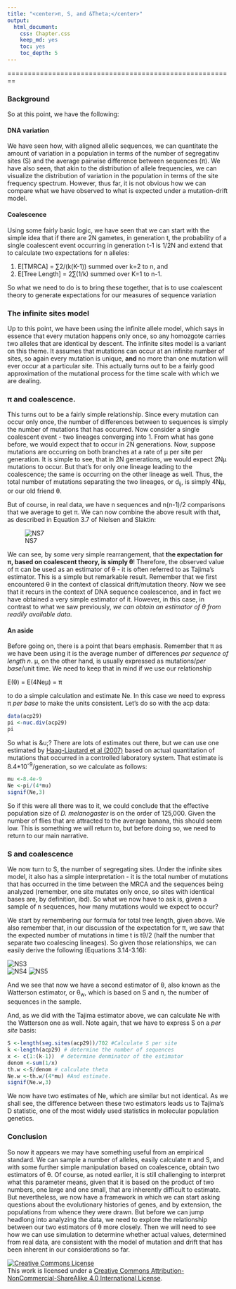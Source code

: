 ```yaml
---
title: "<center>π, S, and &Theta;</center>"
output:
  html_document:
    css: Chapter.css
    keep_md: yes
    toc: yes
    toc_depth: 5
---
```


========================================================

### Background
So at this point, we have the following:

#### DNA variation

We have seen how, with aligned allelic sequences, we can quantitate the amount of variation in a population in terms of the number of segregatinv sites (S) and the average pairwise difference between sequences (π).  We have also seen, that akin to the distribution of allele frequencies, we can visualize the distribution of variation in the population in terms of the site frequency spectrum.  However, thus far, it is not obvious how we can compare what we have observed to what is expected under a mutation-drift model.

#### Coalescence

Using some fairly basic logic, we have seen that we can start with the simple idea that if there are 2N gametes, in generation t, the probability of a single coalescent event occurring in generation t-1 is 1/2N and extend that to calculate two expectations for n alleles:

1.  E[TMRCA] = ∑2/(k(K-1)) summed over k=2 to n, and
2.  E[Tree Length] = 2∑(1/k) summed over K=1 to n-1.

So what we need to do is to bring these together, that is to use coalescent theory to generate expectations for our measures of sequence variation

### The infinite sites model

Up to this point, we have been using the infinite allele model, which says in essence that every mutation happens only once, so any homozgote carries two alleles that are identical by descent.  The infinite sites model is a variant on this theme.  It assumes that mutations can occur at an infinite number of sites, so again every mutation is unique, **and** no more than one mutation will ever occur at a particular site.  This actually turns out to be a fairly good approximation of the mutational process for the time scale with which we are dealing.

###  π and coalescence.

This turns out to be a fairly simple relationship.  Since every mutation can occur only once, the number of differences between to sequences is simply the number of mutations that has occurred.  Now  consider a single coalescent event - two lineages converging into 1.  From what has gone before, we would expect that to occur in 2N generations.  Now, suppose mutations are occurring on both branches at a rate of µ per site per generation.  It is simple to see, that in 2N generations, we would expect 2Nµ mutations to occur.  But that's for only one lineage leading to the coalescence; the same is occurring on the other lineage as well.  Thus, the total number of mutations separating the two lineages, or d<sub>ij</sub>, is simply 4Nµ, or our old friend &theta;.



But of course, in real data, we have n sequences and n(n-1)/2 comparisons that we average to get π.  We can now combine the above result with that, as described in Equation 3.7 of Nielsen and Slaktin:

![NS7](../../QPopgen/figs/NS3007.jpg)

We can see, by some very simple rearrangement, that **the expectation for π, based on coalescent theory, is simply &theta;**! Therefore,  the observed value of π can be used as an estimator of &theta; - it is often referred to as Tajima's estimator.  This is a simple but remarkable result.  Remember that we first encountered &theta; in the context of classical drift/mutation theory.  Now we see that it recurs in the context of DNA sequence coalescence, and in fact we have obtained a very simple estimator of it. However, in this case, in contrast to what we saw previously, *we can obtain an estimator of &theta; from readily available data*. 

#### An aside

Before going on, there is a point that bears emphasis.  Remember that &pi; as we have been using it is the average number of differences *per sequence of length n*.  &mu;, on the other hand, is usually expressed as mutations/*per base*/unit time.  We need to keep that in mind if we use our relationship

E(&theta;) = E(4Ne&mu;) = &pi;

to do a simple calculation and estimate Ne.  In this case we need to express &pi; *per base* to make the units consistent.  Let's do so with the acp data:

```r
data(acp29)
pi <-nuc.div(acp29)
pi
```

So what is &u;?  There are lots of estimates out there, but we can use one estimated by [Haag-Liautard et al (2007)](http://www.nature.com/nature/journal/v445/n7123/abs/nature05388.html) based on actual quantitation of mutations that occurred in a controlled laboratory system.  That estimate is 8.4*10^-9^/generation, so we calculate as follows:

```r
mu <-8.4e-9
Ne <-pi/(4*mu)
signif(Ne,3)
```

So if this were all there was to it, we could conclude that the effective population size of *D. melanogaster* is on the order of 125,000.  Given the number of flies that are attracted to the average banana, this should seem low.  This is something we will return to, but before doing so, we need to return to our main narrative.


### S and coalescence

We now turn to S, the number of segregating sites.  Under the infinite sites model, it also has a simple interpretation - it is the total number of mutations that has occurred in the time between the MRCA and the sequences being analyzed (remember, one site mutates only once, so sites with identical bases are, by definition, ibd).  So what we now have to ask is, given a sample of n sequences, how many mutations would we expect to occur?  

We start by remembering our formula for total tree length, given above.  We also remember that, in our discussion of the expectation for π, we saw that the expected number of mutations in time t is t&theta;/2 (half the number that separate two coalescing lineages).  So given those relationships, we can easily derive the following (Equations 3.14-3.16):

![NS3](../../QPopgen/figs/NS3014.jpg)  
![NS4](../../QPopgen/figs/NS3015.jpg)
![NS5](../../QPopgen/figs/NS3016.jpg)


And we see that now we have a second estimator of &theta;, also known as the Watterson estimator, or &theta;<sub>w</sub>, which is based on S and n, the number of sequences in the sample.

And, as we did with the Tajima estimator above, we can calculate Ne with the Watterson one as well.  Note again, that we have to express S on a *per site* basis:

```r
S <-length(seg.sites(acp29))/702 #Calculate S per site
k <-length(acp29) # determine the number of sequences
x <- c(1:(k-1))  # determine denminator of the estimator
denom <-sum(1/x) 
th.w <-S/denom # calculate theta
Ne.w <-th.w/(4*mu) #And estimate.
signif(Ne.w,3)
```

We now have two estimates of Ne, which are similar but not identical.  As we shall see, the difference between these two estimators leads us to Tajima's D statistic, one of the most widely used statistics in molecular population genetics.

### Conclusion

So now it appears we may have something useful from an empirical standard.  We can sample a number of alleles, easily calculate π and S, and with some further simple manipulation based on coalescence, obtain two estimators of &theta;.  Of course, as noted earlier, it is still challenging to interpret what this parameter means, given that it is based on the product of two numbers, one large and one small, that are inherently difficult to estimate.  But nevertheless, we now have a framework in which we can start asking questions about the evolutionary histories of genes, and by extension, the populations from whence they were drawn.  But before we can jump headlong into analyzing the data, we need to explore the relationship between our two estimators of &theta; more closely.  Then we will need to see how we can use simulation to determine whether actual values, determined from real data, are consistent with the model of mutation and drift that has been inherent in our considerations so far.

<a rel="license" href="http://creativecommons.org/licenses/by-nc-sa/4.0/deed.en_US"><img alt="Creative Commons License" style="border-width:0" src="http://i.creativecommons.org/l/by-nc-sa/4.0/88x31.png" /></a><br />This work is licensed under a <a rel="license" href="http://creativecommons.org/licenses/by-nc-sa/4.0/deed.en_US">Creative Commons Attribution-NonCommercial-ShareAlike 4.0 International License</a>.